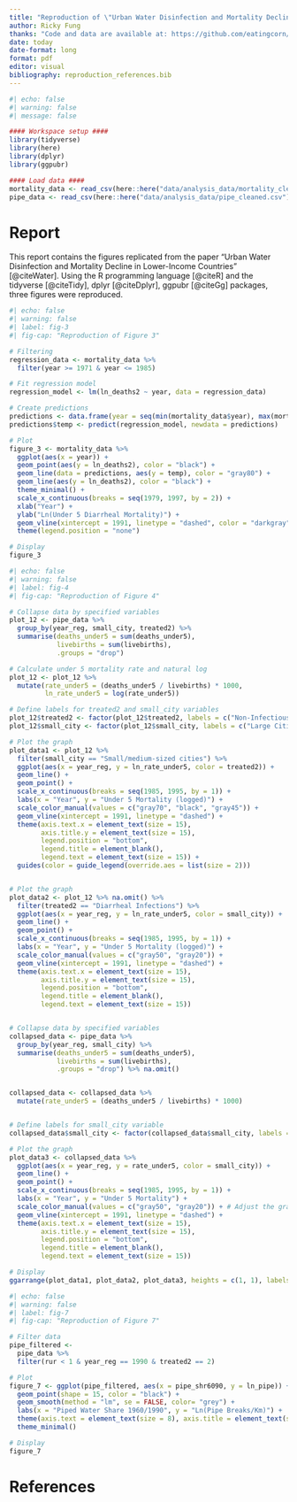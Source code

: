 ```yaml
---
title: "Reproduction of \"Urban Water Disinfection and Mortality Decline in Lower-Income Countries\" by Sonia R. Bhalotra, Alberto Diaz-Cayeros, Grant Miller, Alfonso Miranda, and Atheendar S. Venkataramani"
author: Ricky Fung
thanks: "Code and data are available at: https://github.com/eatingcorn/urban-water"
date: today
date-format: long
format: pdf
editor: visual
bibliography: reproduction_references.bib
---
```


```r
#| echo: false
#| warning: false
#| message: false

#### Workspace setup ####
library(tidyverse)
library(here)
library(dplyr)
library(ggpubr)

#### Load data ####
mortality_data <- read_csv(here::here("data/analysis_data/mortality_cleaned.csv"))
pipe_data <- read_csv(here::here("data/analysis_data/pipe_cleaned.csv"))
```
# Report

This report contains the figures replicated from the paper "Urban Water Disinfection and Mortality Decline in Lower-Income Countries" [@citeWater]. Using the R programming language [@citeR] and the tidyverse [@citeTidy], dplyr [@citeDplyr], ggpubr [@citeGg] packages, three figures were reproduced.

\newpage

```r
#| echo: false
#| warning: false
#| label: fig-3
#| fig-cap: "Reproduction of Figure 3"

# Filtering
regression_data <- mortality_data %>%
  filter(year >= 1971 & year <= 1985)

# Fit regression model
regression_model <- lm(ln_deaths2 ~ year, data = regression_data)

# Create predictions
predictions <- data.frame(year = seq(min(mortality_data$year), max(mortality_data$year), by = 1))
predictions$temp <- predict(regression_model, newdata = predictions)

# Plot
figure_3 <- mortality_data %>%
  ggplot(aes(x = year)) +
  geom_point(aes(y = ln_deaths2), color = "black") +
  geom_line(data = predictions, aes(y = temp), color = "gray80") +
  geom_line(aes(y = ln_deaths2), color = "black") +
  theme_minimal() +
  scale_x_continuous(breaks = seq(1979, 1997, by = 2)) +
  xlab("Year") +
  ylab("Ln(Under 5 Diarrheal Mortality)") +
  geom_vline(xintercept = 1991, linetype = "dashed", color = "darkgray") +
  theme(legend.position = "none")

# Display
figure_3

```

\newpage


```r
#| echo: false
#| warning: false
#| label: fig-4
#| fig-cap: "Reproduction of Figure 4"

# Collapse data by specified variables
plot_12 <- pipe_data %>%
  group_by(year_reg, small_city, treated2) %>%
  summarise(deaths_under5 = sum(deaths_under5),
            livebirths = sum(livebirths),
            .groups = "drop")

# Calculate under 5 mortality rate and natural log
plot_12 <- plot_12 %>%
  mutate(rate_under5 = (deaths_under5 / livebirths) * 1000,
         ln_rate_under5 = log(rate_under5))

# Define labels for treated2 and small_city variables
plot_12$treated2 <- factor(plot_12$treated2, labels = c("Non-Infectious", "Respiratory Infectious", "Diarrheal Infections"))
plot_12$small_city <- factor(plot_12$small_city, labels = c("Large Cities", "Small/medium-sized cities"))

# Plot the graph
plot_data1 <- plot_12 %>%
  filter(small_city == "Small/medium-sized cities") %>%
  ggplot(aes(x = year_reg, y = ln_rate_under5, color = treated2)) +
  geom_line() +
  geom_point() +  
  scale_x_continuous(breaks = seq(1985, 1995, by = 1)) +
  labs(x = "Year", y = "Under 5 Mortality (logged)") +
  scale_color_manual(values = c("gray70", "black", "gray45")) +
  geom_vline(xintercept = 1991, linetype = "dashed") +
  theme(axis.text.x = element_text(size = 15),
        axis.title.y = element_text(size = 15),
        legend.position = "bottom",
        legend.title = element_blank(),
        legend.text = element_text(size = 15)) +
  guides(color = guide_legend(override.aes = list(size = 2))) 


# Plot the graph
plot_data2 <- plot_12 %>% na.omit() %>% 
  filter(treated2 == "Diarrheal Infections") %>%
  ggplot(aes(x = year_reg, y = ln_rate_under5, color = small_city)) +
  geom_line() +
  geom_point() +  
  scale_x_continuous(breaks = seq(1985, 1995, by = 1)) +
  labs(x = "Year", y = "Under 5 Mortality (logged)") +
  scale_color_manual(values = c("gray50", "gray20")) +
  geom_vline(xintercept = 1991, linetype = "dashed") +
  theme(axis.text.x = element_text(size = 15),
        axis.title.y = element_text(size = 15),
        legend.position = "bottom",
        legend.title = element_blank(),
        legend.text = element_text(size = 15))


# Collapse data by specified variables
collapsed_data <- pipe_data %>%
  group_by(year_reg, small_city) %>%
  summarise(deaths_under5 = sum(deaths_under5),
            livebirths = sum(livebirths),
            .groups = "drop") %>% na.omit()


collapsed_data <- collapsed_data %>%
  mutate(rate_under5 = (deaths_under5 / livebirths) * 1000)


# Define labels for small_city variable
collapsed_data$small_city <- factor(collapsed_data$small_city, labels = c("Large Cities", "Small-Medium Sized Cities"))

# Plot the graph
plot_data3 <- collapsed_data %>%
  ggplot(aes(x = year_reg, y = rate_under5, color = small_city)) +
  geom_line() +
  geom_point() +
  scale_x_continuous(breaks = seq(1985, 1995, by = 1)) +
  labs(x = "Year", y = "Under 5 Mortality") +
  scale_color_manual(values = c("gray50", "gray20")) + # Adjust the gray levels here
  geom_vline(xintercept = 1991, linetype = "dashed") +
  theme(axis.text.x = element_text(size = 15),
        axis.title.y = element_text(size = 15),
        legend.position = "bottom",
        legend.title = element_blank(),
        legend.text = element_text(size = 15))

# Display
ggarrange(plot_data1, plot_data2, plot_data3, heights = c(1, 1), labels = c('a', 'b', 'c'))

```

\newpage

```r
#| echo: false
#| warning: false
#| label: fig-7
#| fig-cap: "Reproduction of Figure 7"

# Filter data
pipe_filtered <- 
  pipe_data %>% 
  filter(rur < 1 & year_reg == 1990 & treated2 == 2)

# Plot
figure_7 <- ggplot(pipe_filtered, aes(x = pipe_shr6090, y = ln_pipe)) +
  geom_point(shape = 15, color = "black") +
  geom_smooth(method = "lm", se = FALSE, color= "grey") +
  labs(x = "Piped Water Share 1960/1990", y = "Ln(Pipe Breaks/Km)") +
  theme(axis.text = element_text(size = 8), axis.title = element_text(size = 10)) +
  theme_minimal()

# Display
figure_7

```

\newpage

# References
